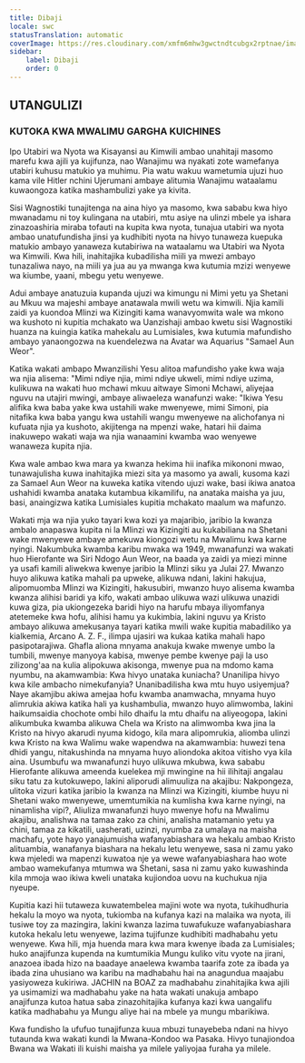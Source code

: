 ```yaml
---
title: Dibaji
locale: swc
statusTranslation: automatic
coverImage: https://res.cloudinary.com/xmfm6mhw3gwctndtcubgx2rptnae/image/upload/v1741354450/small_cover_tratado_esoterico_de_astrologia_hermetica_6210a35442.webp
sidebar:
    label: Dibaji
    order: 0
---
```

## UTANGULIZI

### KUTOKA KWA MWALIMU GARGHA KUICHINES

Ipo Utabiri wa Nyota wa Kisayansi au Kimwili ambao unahitaji masomo marefu kwa ajili ya kujifunza, nao Wanajimu wa nyakati zote wamefanya utabiri kuhusu matukio ya muhimu. Pia watu wakuu wametumia ujuzi huo kama vile Hitler nchini Ujerumani ambaye alitumia Wanajimu wataalamu kuwaongoza katika mashambulizi yake ya kivita.

Sisi Wagnostiki tunajitenga na aina hiyo ya masomo, kwa sababu kwa hiyo mwanadamu ni toy kulingana na utabiri, mtu asiye na ulinzi mbele ya ishara zinazoashiria miraba tofauti na kupita kwa nyota, tunajua utabiri wa nyota ambao unatufundisha jinsi ya kudhibiti nyota na hivyo tunaweza kuepuka matukio ambayo yanaweza kutabiriwa na wataalamu wa Utabiri wa Nyota wa Kimwili. Kwa hili, inahitajika kubadilisha miili ya mwezi ambayo tunazaliwa nayo, na miili ya jua au ya mwanga kwa kutumia mzizi wenyewe wa kiumbe, yaani, mbegu yetu wenyewe.

Adui ambaye anatuzuia kupanda ujuzi wa kimungu ni Mimi yetu ya Shetani au Mkuu wa majeshi ambaye anatawala mwili wetu wa kimwili. Njia kamili zaidi ya kuondoa Mlinzi wa Kizingiti kama wanavyomwita wale wa mkono wa kushoto ni kupitia mchakato wa Uanzishaji ambao kwetu sisi Wagnostiki huanza na kuingia katika mahekalu au Lumisiales, kwa kutumia mafundisho ambayo yanaongozwa na kuendelezwa na Avatar wa Aquarius "Samael Aun Weor".

Katika wakati ambapo Mwanzilishi Yesu alitoa mafundisho yake kwa waja wa njia alisema: "Mimi ndiye njia, mimi ndiye ukweli, mimi ndiye uzima, kulikuwa na wakati huo mchawi mkuu aitwaye Simoni Mchawi, aliyejaa nguvu na utajiri mwingi, ambaye aliwaeleza wanafunzi wake: "Ikiwa Yesu alifika kwa baba yake kwa ustahili wake mwenyewe, mimi Simoni, pia nitafika kwa baba yangu kwa ustahili wangu mwenyewe na alichofanya ni kufuata njia ya kushoto, akijitenga na mpenzi wake, hatari hii daima inakuwepo wakati waja wa njia wanaamini kwamba wao wenyewe wanaweza kupita njia.

Kwa wale ambao kwa mara ya kwanza hekima hii inafika mikononi mwao, tunawajulisha kuwa inahitajika miezi sita ya masomo ya awali, kusoma kazi za Samael Aun Weor na kuweka katika vitendo ujuzi wake, basi ikiwa anatoa ushahidi kwamba anataka kutambua kikamilifu, na anataka maisha ya juu, basi, anaingizwa katika Lumisiales kupitia mchakato maalum wa mafunzo.

Wakati mja wa njia yuko tayari kwa kozi ya majaribio, jaribio la kwanza ambalo anapaswa kupita ni la Mlinzi wa Kizingiti au kukabiliana na Shetani wake mwenyewe ambaye amekuwa kiongozi wetu na Mwalimu kwa karne nyingi. Nakumbuka kwamba karibu mwaka wa 1949, mwanafunzi wa wakati huo Hierofante wa Siri Ndogo Aun Weor, na baada ya zaidi ya miezi minne ya usafi kamili aliwekwa kwenye jaribio la Mlinzi siku ya Julai 27. Mwanzo huyo alikuwa katika mahali pa upweke, alikuwa ndani, lakini hakujua, alipomuomba Mlinzi wa Kizingiti, hakusubiri, mwanzo huyo alisema kwamba kwanza alihisi baridi ya kifo, wakati ambao ulikuwa wazi ulikuwa unazidi kuwa giza, pia ukiongezeka baridi hiyo na harufu mbaya iliyomfanya atetemeke kwa hofu, alihisi hamu ya kukimbia, lakini nguvu ya Kristo ambayo alikuwa amekusanya tayari katika mwili wake kupitia mabadiliko ya kialkemia, Arcano A. Z. F., ilimpa ujasiri wa kukaa katika mahali hapo pasipotarajiwa. Ghafla aliona mnyama anakuja kwake mwenye umbo la tumbili, mwenye manyoya kabisa, mwenye pembe kwenye paji la uso zilizong'aa na kulia alipokuwa akisonga, mwenye pua na mdomo kama nyumbu, na akamwambia: Kwa hivyo unataka kuniacha? Unanilipa hivyo kwa kile ambacho nimekufanyia? Unanibadilisha kwa mtu huyo usiyemjua? Naye akamjibu akiwa amejaa hofu kwamba anamwacha, mnyama huyo alimrukia akiwa katika hali ya kushambulia, mwanzo huyo alimwomba, lakini haikumsaidia chochote ombi hilo dhaifu la mtu dhaifu na aliyeogopa, lakini alikumbuka kwamba alikuwa Chela wa Kristo na alimwomba kwa jina la Kristo na hivyo akarudi nyuma kidogo, kila mara alipomrukia, aliomba ulinzi kwa Kristo na kwa Walimu wake wapendwa na akamwambia: huwezi tena dhidi yangu, nitakushinda na mnyama huyo aliondoka akitoa vitisho vya kila aina. Usumbufu wa mwanafunzi huyo ulikuwa mkubwa, kwa sababu Hierofante alikuwa ameenda kuelekea mji mwingine na hii ilihitaji angalau siku tatu za kutokuwepo, lakini aliporudi alimuuliza na akajibu: Nakpongeza, ulitoka vizuri katika jaribio la kwanza na Mlinzi wa Kizingiti, kiumbe huyu ni Shetani wako mwenyewe, umemtumikia na kumlisha kwa karne nyingi, na ninamlisha vipi?, Aliuliza mwanafunzi huyo mwenye hofu na Mwalimu akajibu, analishwa na tamaa zako za chini, analisha matamanio yetu ya chini, tamaa za kikatili, uasherati, uzinzi, nyumba za umalaya na maisha machafu, yote hayo yanajumuisha wafanyabiashara wa hekalu ambao Kristo alituambia, wanafanya biashara na hekalu letu wenyewe, sasa ni zamu yako kwa mjeledi wa mapenzi kuwatoa nje ya wewe wafanyabiashara hao wote ambao wamekufanya mtumwa wa Shetani, sasa ni zamu yako kuwashinda kila mmoja wao ikiwa kweli unataka kujiondoa uovu na kuchukua njia nyeupe.

Kupitia kazi hii tutaweza kuwatembelea majini wote wa nyota, tukihudhuria hekalu la moyo wa nyota, tukiomba na kufanya kazi na malaika wa nyota, ili tusiwe toy za mazingira, lakini kwanza lazima tuwafukuze wafanyabiashara kutoka hekalu letu wenyewe, lazima tujifunze kudhibiti madhabahu yetu wenyewe. Kwa hili, mja huenda mara kwa mara kwenye ibada za Lumisiales; huko anajifunza kupenda na kumtumikia Mungu kuliko vitu vyote na jirani, anazoea ibada hizo na baadaye anaelewa kwamba taarifa zote za ibada ya ibada zina uhusiano wa karibu na madhabahu hai na anagundua maajabu yasiyoweza kukiriwa. JACHIN na BOAZ za madhabahu zinahitajika kwa ajili ya usimamizi wa madhabahu yake na hata wakati unakuja ambapo anajifunza kutoa hatua saba zinazohitajika kufanya kazi kwa uangalifu katika madhabahu ya Mungu aliye hai na mbele ya mungu mbarikiwa.

Kwa fundisho la ufufuo tunajifunza kuua mbuzi tunayebeba ndani na hivyo tutaunda kwa wakati kundi la Mwana-Kondoo wa Pasaka. Hivyo tunajiondoa Bwana wa Wakati ili kuishi maisha ya milele yaliyojaa furaha ya milele.

